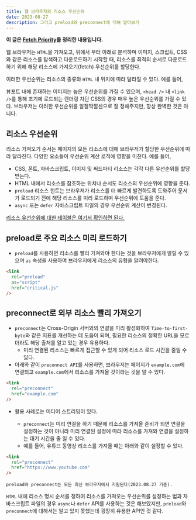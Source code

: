 ```yaml
---
title: 웹 브라우저의 리소스 우선순위
date: 2023-08-27
description: 그리고 preload와 preconnect에 대해 알아보기
---
```


**이 글은 [Fetch Priority](https://web.dev/fetch-priority/)를 정리한 내용입니다.**

웹 브라우저는 `HTML`을 가져오고, 위에서 부터 아래로 분석하며 이미지, 스크립트, CSS와 같은 리소스를 탐색하고 다운로드하기 시작할 때,
리소스를 최적의 순서로 다운로드하기 위해 해당 리소스에 가져오기(fetch) 우선순위를 할당한다.

이러한 우선순위는 리소스의 종류와 `HTML` 내 위치에 따라 달라질 수 있다. 예를 들어,

뷰포트 내에 존재하는 이미지는 높은 우선순위를 가질 수 있으며,
`<head />` 내 `<link />`를 통해 조기에 로드되는 렌더링 차단 CSS의 경우 매우 높은 우선순위를 가질 수 있다.
브라우저는 이러한 우선순위를 알잘딱깔센으로 잘 정해주지만, 항상 완벽한 것은 아니다.

## 리소스 우선순위

리소스 가져오기 순서는 페이지의 모든 리소스에 대해 브라우저가 할당한 우선순위에 따라 달라진다.
다양한 요소들이 우선순위 계산 로직에 영향을 미친다. 예를 들어,

- CSS, 폰트, 자바스크립트, 이미지 및 써드파티 리소스는 각각 다른 우선순위를 할당 받는다.
- HTML 내에서 리소스를 참조하는 위치나 순서도 리소스의 우선순위에 영향을 준다.
- `preload` 리소스 힌트는 브라우저가 리소스를 더 빠르게 발견하도록 도와주어 문서가 로드되기 전에 해당 리소스를 미리 로드하며 우선순위에 도움을 준다.
- `async` 또는 `defer` 자바스크립트 파일의 경우 우선순위 계산이 변경된다.

[리소스 우선순위에 대한 테이블은 여기서 확인하면 된다.](https://web.dev/fetch-priority/#resource-priority)

## preload로 주요 리소스 미리 로드하기

- `preload`를 사용하면 리소스를 빨리 가져와야 한다는 것을 브라우저에게 알릴 수 있으며 `as` 속성을 사용하여 브라우저에게 리소스의 유형을 알려야한다.

```html
<link
  rel="preload"
  as="script"
  href="critical.js"
/>
```

## preconnect로 외부 리소스 빨리 가져오기

- `preconnect`는 Cross-Origin 서버와의 연결을 미리 활성화하여 `Time-to-first-byte`와 같은 지표를 개선하는 데 도움이 되며, 필요한 리소스의 정확한 URL을 모르더라도 해당 출처를 알고 있는 경우 유용하다.
  - 미리 연결된 리소스는 빠르게 접근할 수 있게 되어 리소스 로드 시간을 줄일 수 있다.
- 아래와 같이 `preconnect API`를 사용하면, 브라우저는 페이지가 `example.com`에 연결되고 `example.com`에서 리소스를 가져올 것이라는 것을 알 수 있다.

```html
<link
  rel="preconnect"
  href="example.com"
/>
```

- 활용 사례로는 미디어 스트리밍이 있다.

  - `preconnect`는 미리 연결을 하기 때문에 리소스를 가져올 준비가 되면 연결을 설정하는 것이 아니라 미리 연결된 설정에 따라 리소스를 가져와 연결을 설정하는 대기 시간을 줄 일 수 있다.
  - 예를 들어, 유튜브 동영상 리소스를 가져올 때는 아래와 같이 설정할 수 있다.

```html
<link
  rel="preconnect"
  href="https://www.youtube.com"
/>
```

```text
preload와 preconnect는 모든 최신 브라우저에서 지원된다(2023.08.27 기준).
```

`HTML` 내에 리소스 명시 순서를 정하여 리소스를 가져오는 우선순위를 설정하는 법과 자바스크립트 파일의 경우 `async`나 `defer` API를 사용하는 것은 해보았지만,
`preload`와 `preconnect`에 대해서는 알고 있지 못했는데 굉장히 유용한 API인 것 같다.
